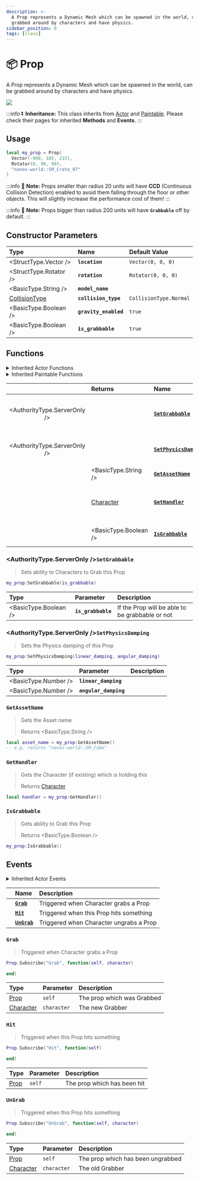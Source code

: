 ```yaml
---
description: >-
  A Prop represents a Dynamic Mesh which can be spawned in the world, can be
  grabbed around by characters and have physics.
sidebar_position: 0
tags: [class]
---
```


# 📦 Prop

A Prop represents a Dynamic Mesh which can be spawned in the world, can be grabbed around by characters and have physics.


![](/img/docs/props.jpg)

:::info
⏬ **Inheritance:** This class inherits from [Actor](/docs/scripting-reference/classes/base-classes/actor) and [Paintable](/docs/scripting-reference/classes/base-classes/paintable). Please check their pages for inherited **Methods** and **Events**.
:::

## Usage


```lua
local my_prop = Prop(
  Vector(-900, 185, 215),
  Rotator(0, 90, 90),
  "nanos-world::SM_Crate_07"
)
```

:::info
🧙 **Note:** Props smaller than radius 20 units will have **CCD** \(Continuous Collision Detection\) enabled to avoid them falling through the floor or other objects. This will slightly increase the performance cost of them!
:::

:::info
🧙 **Note:** Props bigger than radius 200 units will have **`Grabbable`** off by default.
:::

## Constructor Parameters

| **Type** | **Name** | **Default Value** |
| :--- | :--- | :--- |
| <StructType.Vector /> | **`location`** | `Vector(0, 0, 0)` |
| <StructType.Rotator /> | **`rotation`** | `Rotator(0, 0, 0)` |
| <BasicType.String /> | **`model_name`** |  |
| [CollisionType](/docs/scripting-reference/glossary/enums#collisiontype) | **`collision_type`** | `CollisionType.Normal` |
| <BasicType.Boolean /> | **`gravity_enabled`** | `true` |
| <BasicType.Boolean /> | **`is_grabbable`** | `true` |

## Functions


<details><summary>Inherited Actor Functions</summary><BaseActorFunctions /></details>
<details><summary>Inherited Paintable Functions</summary><BasePaintableFunctions /></details>

|  | **Returns** | **Name** | Description |
| :---: | :--- | :--- | :--- |
| <AuthorityType.ServerOnly /> |  | [**`SetGrabbable`**](prop#setgrabbable) | Sets ability to Characters to Grab this Prop |
| <AuthorityType.ServerOnly /> |  | [**`SetPhysicsDamping`**](prop#setphysicsdamping) | Sets the Physics damping of this Prop |
|  | <BasicType.String /> | [**`GetAssetName`**](prop#getassetname) | Gets the Asset name |
|  | [Character](/docs/scripting-reference/classes/character) | [**`GetHandler`**](prop#gethandler) | Gets the Character \(if existing\) which is holding this |
|  | <BasicType.Boolean /> | [**`IsGrabbable`**](prop#isgrabbable) | Gets ability to Grab this Prop |

### <AuthorityType.ServerOnly />**`SetGrabbable`**

> Sets ability to Characters to Grab this Prop

```lua
my_prop:SetGrabbable(is_grabbable)
```

| Type | Parameter | Description |
| :--- | :--- | :--- |
| <BasicType.Boolean /> | **`is_grabbable`** | If the Prop will be able to be grabbable or not |

### <AuthorityType.ServerOnly />**`SetPhysicsDamping`**

> Sets the Physics damping of this Prop

```lua
my_prop:SetPhysicsDamping(linear_damping, angular_damping)
```

| Type | Parameter | Description |
| :--- | :--- | :--- |
| <BasicType.Number /> | **`linear_damping`** |  |
| <BasicType.Number /> | **`angular_damping`** |  |

### **`GetAssetName`**

> Gets the Asset name
>
> Returns <BasicType.String />

```lua
local asset_name = my_prop:GetAssetName()
-- e.g. returns "nanos-world::SM_Cube"
```

### **`GetHandler`**

> Gets the Character \(if existing\) which is holding this
>
> Returns [Character](/docs/scripting-reference/classes/character)

```lua
local handler = my_prop:GetHandler()
```

### **`IsGrabbable`**

> Gets ability to Grab this Prop
>
> Returns <BasicType.Boolean />

```lua
my_prop:IsGrabbable()
```

## Events


<details><summary>Inherited Actor Events</summary><BaseActorEvents /></details>

|  | **Name** | **Description** |
| :--- | :--- | :--- |
|  | [**`Grab`**](prop#grab) | Triggered when Character grabs a Prop |
|  | [**`Hit`**](prop#hit) | Triggered when this Prop hits something |
|  | [**`UnGrab`**](prop#ungrab) | Triggered when Character ungrabs a Prop |

### `Grab`

> Triggered when Character grabs a Prop

```lua
Prop.Subscribe("Grab", function(self, character)

end)
```

| Type | Parameter | Description |
| :--- | :--- | :--- |
| [Prop](prop) | `self` | The prop which was Grabbed |
| [Character](/docs/scripting-reference/classes/character) | `character` | The new Grabber |

### `Hit`

> Triggered when this Prop hits something

```lua
Prop.Subscribe("Hit", function(self)

end)
```

| Type | Parameter | Description |
| :--- | :--- | :--- |
| [Prop](prop) | `self` | The prop which has been hit |

### `UnGrab`

> Triggered when this Prop hits something

```lua
Prop.Subscribe("UnGrab", function(self, character)

end)
```

| Type | Parameter | Description |
| :--- | :--- | :--- |
| [Prop](prop) | `self` | The prop which has been ungrabbed |
| [Character](/docs/scripting-reference/classes/character) | `character` | The old Grabber |

